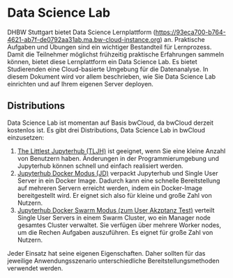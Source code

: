 
# Data Science Lab 
 
DHBW Stuttgart bietet Data Science Lernplattform (https://93eca700-b764-4621-ab7f-de0792aa31ab.ma.bw-cloud-instance.org) an. 
Praktische Aufgaben und Übungen sind ein wichtiger Bestandteil für Lernprozess. 
Damit die Teilnehmer möglichst frühzeitig praktische Erfahrungen sammeln können, bietet diese Lernplattform ein Data Science Lab.
Es bietet Studierenden eine Cloud-basierte Umgebung für die Datenanalyse.
In diesem Dokument wird vor allem beschrieben, wie Sie Data Science Lab einrichten und auf Ihrem eigenen Server deployen. 

## Distributions

Data Science Lab ist momentan auf Basis bwCloud, da bwCloud derzeit kostenlos ist. Es gibt drei Distributions, Data Science Lab in bwCloud einzusetzen: 
1.	[The Littlest Jupyterhub (TLJH)](/TLJH) ist geeignet, wenn Sie eine kleine Anzahl von Benutzern haben. Änderungen in der Programmierumgebung und Jupyterhub können schnell und einfach realisiert werden.
2.	[Jupyterhub Docker Modus (JD)](/Jupyter_Docker) verpackt Jupyterhub und Single User Server in ein Docker Image. Dadurch kann eine schnelle Bereitstellung auf mehreren Servern erreicht werden, indem ein Docker-Image bereitgestellt wird. Er eignet sich also für kleine und große Zahl von Nutzern.
3.  [Jupyterhub Docker Swarm Modus (zum User Akzptanz Test)](/Swarm_Mode) verteilt Single User Servers in einem Swarm Cluster, wo ein Manager node gesamtes Cluster verwaltet. Sie verfügen über mehrere Worker nodes, um die Rechen Aufgaben auszuführen. Es eignet für große Zahl von Nutzern.

Jeder Einsatz hat seine eigenen Eigenschaften. Daher sollten für das jeweilige Anwendungsszenario unterschiedliche Bereitstellungsmethoden verwendet werden. 
 
